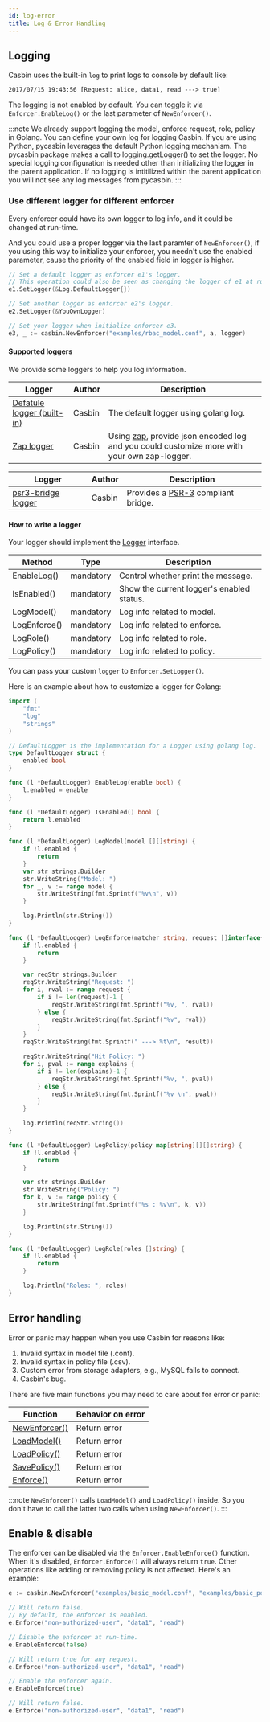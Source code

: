 ```yaml
---
id: log-error
title: Log & Error Handling
---
```



## Logging

Casbin uses the built-in ``log`` to print logs to console by default like:

```log
2017/07/15 19:43:56 [Request: alice, data1, read ---> true]
```

The logging is not enabled by default. You can toggle it via ``Enforcer.EnableLog()`` or the last parameter of ``NewEnforcer()``.

:::note
We already support logging the model, enforce request, role, policy in Golang. You can define your own log for logging Casbin.
If you are using Python, pycasbin leverages the default Python logging mechanism. The pycasbin package makes a call to logging.getLogger() to set the logger. No special logging configuration is needed other than initializing the logger in the parent application. If no logging is intitilized within the parent application you will not see any log messages from pycasbin. 
:::

### Use different logger for different enforcer

Every enforcer could have its own logger to log info, and it could be changed at run-time.

And you could use a proper logger via the last paramter of ``NewEnforcer()``, if you using this way to initialize your enforcer, you needn't use the enabled parameter, cause the priority of the enabled field in logger is higher.

```go
// Set a default logger as enforcer e1's logger.
// This operation could also be seen as changing the logger of e1 at run-time.
e1.SetLogger(&Log.DefaultLogger{})

// Set another logger as enforcer e2's logger.
e2.SetLogger(&YouOwnLogger)

// Set your logger when initialize enforcer e3.
e3, _ := casbin.NewEnforcer("examples/rbac_model.conf", a, logger)
```

#### Supported loggers

We provide some loggers to help you log information.

<Tabs>

<TabItem value="Go" label="Go" default>

Logger | Author | Description
----|----|----
[Defatule logger (built-in)](https://github.com/casbin/casbin/blob/master/log/default_logger.go) | Casbin | The default logger using golang log.
[Zap logger](https://github.com/casbin/zap-logger) | Casbin | Using [zap](https://github.com/uber-go/zap), provide json encoded log and you could customize more with your own zap-logger.

</TabItem>

<TabItem value="PHP" label="PHP">

Logger | Author | Description
----|----|----
[psr3-bridge logger](https://github.com/php-casbin/psr3-bridge) | Casbin | Provides a [PSR-3](https://www.php-fig.org/psr/psr-3/) compliant bridge.

</TabItem>

</Tabs>

#### How to write a logger

Your logger should implement the [Logger](https://github.com/casbin/casbin/blob/master/log/logger.go#L20) interface.

Method | Type | Description
----|------|----
EnableLog() | mandatory | Control whether print the message.
IsEnabled() | mandatory | Show the current logger's enabled status.
LogModel() | mandatory | Log info related to model.
LogEnforce() | mandatory | Log info related to enforce.
LogRole() | mandatory | Log info related to role.
LogPolicy() | mandatory | Log info related to policy.


You can pass your custom `logger` to `Enforcer.SetLogger()`.

Here is an example about how to customize a logger for Golang:

```go
import (
	"fmt"
	"log"
	"strings"
)

// DefaultLogger is the implementation for a Logger using golang log.
type DefaultLogger struct {
	enabled bool
}

func (l *DefaultLogger) EnableLog(enable bool) {
	l.enabled = enable
}

func (l *DefaultLogger) IsEnabled() bool {
	return l.enabled
}

func (l *DefaultLogger) LogModel(model [][]string) {
	if !l.enabled {
		return
	}
	var str strings.Builder
	str.WriteString("Model: ")
	for _, v := range model {
		str.WriteString(fmt.Sprintf("%v\n", v))
	}

	log.Println(str.String())
}

func (l *DefaultLogger) LogEnforce(matcher string, request []interface{}, result bool, explains [][]string) {
	if !l.enabled {
		return
	}

	var reqStr strings.Builder
	reqStr.WriteString("Request: ")
	for i, rval := range request {
		if i != len(request)-1 {
			reqStr.WriteString(fmt.Sprintf("%v, ", rval))
		} else {
			reqStr.WriteString(fmt.Sprintf("%v", rval))
		}
	}
	reqStr.WriteString(fmt.Sprintf(" ---> %t\n", result))

	reqStr.WriteString("Hit Policy: ")
	for i, pval := range explains {
		if i != len(explains)-1 {
			reqStr.WriteString(fmt.Sprintf("%v, ", pval))
		} else {
			reqStr.WriteString(fmt.Sprintf("%v \n", pval))
		}
	}

	log.Println(reqStr.String())
}

func (l *DefaultLogger) LogPolicy(policy map[string][][]string) {
	if !l.enabled {
		return
	}

	var str strings.Builder
	str.WriteString("Policy: ")
	for k, v := range policy {
		str.WriteString(fmt.Sprintf("%s : %v\n", k, v))
	}

	log.Println(str.String())
}

func (l *DefaultLogger) LogRole(roles []string) {
	if !l.enabled {
		return
	}

	log.Println("Roles: ", roles)
}

```

## Error handling

Error or panic may happen when you use Casbin for reasons like:

1. Invalid syntax in model file (.conf).
2. Invalid syntax in policy file (.csv).
3. Custom error from storage adapters, e.g., MySQL fails to connect.
4. Casbin's bug.

There are five main functions you may need to care about for error or panic:

Function | Behavior on error 
----|-----
[NewEnforcer()](https://godoc.org/github.com/casbin/casbin#NewEnforcer) | Return error
[LoadModel()](https://godoc.org/github.com/casbin/casbin#Enforcer.LoadModel) | Return error
[LoadPolicy()](https://godoc.org/github.com/casbin/casbin#Enforcer.LoadPolicy) | Return error
[SavePolicy()](https://godoc.org/github.com/casbin/casbin#Enforcer.SavePolicy) | Return error
[Enforce()](https://godoc.org/github.com/casbin/casbin#Enforcer.Enforce) | Return error

:::note
``NewEnforcer()`` calls ``LoadModel()`` and ``LoadPolicy()`` inside. So you don't have to call the latter two calls when using ``NewEnforcer()``.
:::

## Enable & disable

The enforcer can be disabled via the ``Enforcer.EnableEnforce()`` function. When it's disabled, ``Enforcer.Enforce()`` will always return ``true``. Other operations like adding or removing policy is not affected. Here's an example:

```go
e := casbin.NewEnforcer("examples/basic_model.conf", "examples/basic_policy.csv")

// Will return false.
// By default, the enforcer is enabled.
e.Enforce("non-authorized-user", "data1", "read")

// Disable the enforcer at run-time.
e.EnableEnforce(false)

// Will return true for any request.
e.Enforce("non-authorized-user", "data1", "read")

// Enable the enforcer again.
e.EnableEnforce(true)

// Will return false.
e.Enforce("non-authorized-user", "data1", "read")
```
